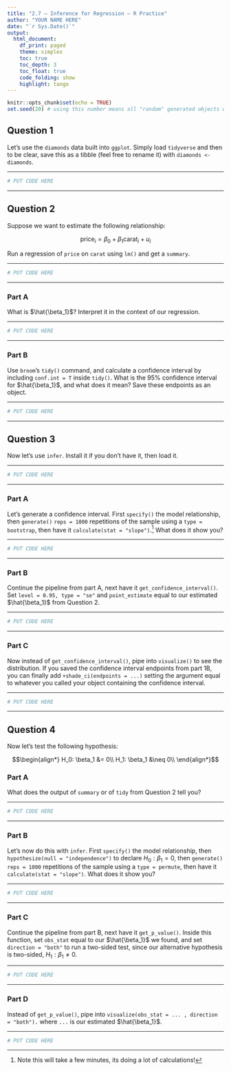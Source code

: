 ```yaml
---
title: "2.7 — Inference for Regression — R Practice"
author: "YOUR NAME HERE"
date: "`r Sys.Date()`"
output:
  html_document:
    df_print: paged
    theme: simplex
    toc: true 
    toc_depth: 3
    toc_float: true
    code_folding: show
    highlight: tango
---
```


```r
knitr::opts_chunk$set(echo = TRUE)
set.seed(20) # using this number means all "random" generated objects will be identical for all of us!
```

## Question 1
Let’s use the `diamonds` data built into `ggplot`. Simply load `tidyverse` and then to be clear, save this as a tibble (feel free to rename it) with `diamonds <- diamonds`.

---

<!--ANSWER BELOW HERE-->

```r
# PUT CODE HERE
```

---

## Question 2
Suppose we want to estimate the following relationship:

$$\text{price}_i = \beta_0 + \beta_1 \text{carat}_i + u_i$$

Run a regression of `price` on `carat` using `lm()` and get a `summary`.

---

<!--ANSWER BELOW HERE-->

```r
# PUT CODE HERE
```

---

### Part A

What is $\hat{\beta_1}$? Interpret it in the context of our regression.

---

<!--ANSWER BELOW HERE-->

```r
# PUT CODE HERE
```

---

### Part B
Use `broom`'s `tidy()` command, and calculate a confidence interval by including `conf.int = T` inside `tidy()`. What is the 95% confidence interval for $\hat{\beta_1}$, and what does it mean? Save these endpoints as an object.

---

<!--ANSWER BELOW HERE-->

```r
# PUT CODE HERE
```

---

## Question 3
Now let’s use `infer`. Install it if you don’t have it, then load it.

---

<!--ANSWER BELOW HERE-->

```r
# PUT CODE HERE
```

---

### Part A

Let’s generate a confidence interval. First `specify()` the model relationship, then `generate()` `reps = 1000` repetitions of the sample using a `type = bootstrap`, then have it `calculate(stat = "slope")`.^[Note this will take a few minutes, its doing a lot of calculations!] What does it show you?

---

<!--ANSWER BELOW HERE-->

```r
# PUT CODE HERE
```

---

### Part B

Continue the pipeline from part A, next have it `get_confidence_interval()`. Set `level = 0.95, type = "se"` and `point_estimate` equal to our estimated $\hat{\beta_1}$ from Question 2.

---

<!--ANSWER BELOW HERE-->

```r
# PUT CODE HERE
```

---

### Part C
Now instead of `get_confidence_interval()`, pipe into `visualize()` to see the distribution. If you saved the confidence interval endpoints from part 1B, you can finally add `+shade_ci(endpoints = ...)` setting the argument equal to whatever you called your object containing the confidence interval.

---

<!--ANSWER BELOW HERE-->

```r
# PUT CODE HERE
```

---

## Question 4

Now let’s test the following hypothesis:

$$\begin{align*}
H_0: \beta_1 &= 0\\
H_1: \beta_1 &\neq 0\\
\end{align*}$$

### Part A

What does the output of `summary` or of `tidy` from Question 2 tell you?

---

<!--ANSWER BELOW HERE-->

```r
# PUT CODE HERE
```

---

### Part B
Let’s now do this with `infer`. First `specify()` the model relationship, then `hypothesize(null = "independence")` to declare $H_0: \beta_1 = 0$, then `generate()` `reps = 1000` repetitions of the sample using a `type = permute`, then have it `calculate(stat = "slope")`. What does it show you?

---

<!--ANSWER BELOW HERE-->

```r
# PUT CODE HERE
```

---

### Part C
Continue the pipeline from part B, next have it `get_p_value()`. Inside this function, set `obs_stat` equal to our $\hat{\beta_1}$ we found, and set `direction = "both"` to run a two-sided test, since our alternative hypothesis is two-sided, $H_1: \beta_1 \neq 0$.

---

<!--ANSWER BELOW HERE-->

```r
# PUT CODE HERE
```

---

### Part D

Instead of `get_p_value()`, pipe into `visualize(obs_stat = ... , direction = "both").` where `...` is our estimated $\hat{\beta_1}$.

---

<!--ANSWER BELOW HERE-->

```r
# PUT CODE HERE
```
